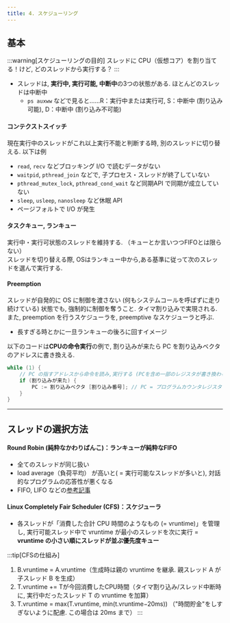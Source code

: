 ```yaml
---
title: 4. スケジューリング
---
```

## 基本
:::warning[スケジューリングの目的]
スレッドに CPU（仮想コア）を割り当てる！けど, どのスレッドから実行する？
:::
- スレッドは, **実行中, 実行可能, 中断中**の3つの状態がある. ほとんどのスレッドは中断中
    - `ps auxww` などで見ると……R：実行中または実行可, S：中断中 (割り込み可能), D：中断中 (割り込み不可能)
#### コンテクストスイッチ
現在実行中のスレッドがこれ以上実行不能と判断する時, 別のスレッドに切り替える. 以下は例
- `read`, `recv` などブロッキング I/O で読むデータがない
- `waitpid`, `pthread_join` などで, 子プロセス・スレッドが終了していない
- `pthread_mutex_lock`, `pthread_cond_wait` など同期API で同期が成立していない
- `sleep`, `usleep`, `nanosleep` など休眠 API
- ページフォルトで I/O が発生

#### タスクキュー, ランキュー
実行中・実行可状態のスレッドを維持する. （キューとか言いつつFIFOとは限らない）  
スレッドを切り替える際, OSはランキュー中から,ある基準に従って次のスレッドを選んで実行する.

#### Preemption
スレッドが自発的に OS に制御を渡さない (何もシステムコールを呼ばずに走り続けている) 状態でも, 強制的に制御を奪うこと. タイマ割り込みで実現される. 
また, preemption を行うスケジューラを, preemptive なスケジューラと呼ぶ. 
- 長すぎる時とかに一旦ランキューの後ろに回すイメージ

以下のコードは**CPUの命令実行**の例で, 割り込みが来たら PC を割り込みベクタのアドレスに書き換える.
```c
while (1) {
	// PC の指すアドレスから命令を読み,実行する (PCを含め一部のレジスタが書き換わる)
	if (割り込みが来た) {
		PC := 割り込みベクタ [割り込み番号]; // PC = プログラムカウンタレジスタ
    }
}
```
---

## スレッドの選択方法

#### Round Robin (純粋なかわりばんこ)：ランキューが純粋なFIFO
- 全てのスレッドが同じ扱い
- load average（負荷平均） が高いと( = 実行可能なスレッドが多いと), 対話的なプログラムの応答性が悪くなる
- FIFO, LIFO などの[参考記事](https://qiita.com/pb10005/items/970c0aa7120598949d01)
#### Linux Completely Fair Scheduler (CFS)：スケジューラ
- 各スレッドが「消費した合計 CPU 時間のようなもの (= vruntime)」を管理し, 実行可能スレッド中で vruntime が最小のスレッドを次に実行
= **vruntime の小さい順にスレッドが並ぶ優先度キュー**

:::tip[CFSの仕組み]
1. B.vruntime = A.vruntime（生成時は親の vruntime を継承. 親スレッド A が子スレッド B を生成）
2. T.vruntime += Tが今回消費したCPU時間（タイマ割り込み/スレッド中断時に, 実行中だったスレッド T の vruntime を加算）
3. T.vruntime = max(T.vruntime, min(t.vruntime−20ms))  （"時間貯金"をしすぎないように配慮. この場合は 20ms まで）
:::